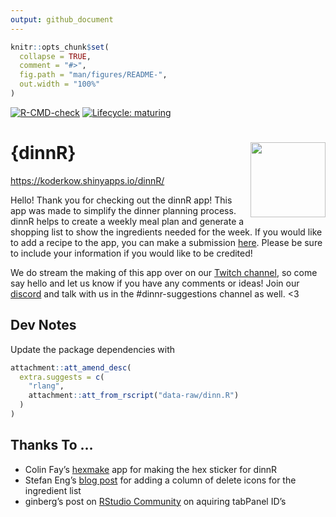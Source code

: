 ```yaml
---
output: github_document
---
```


<!-- README.md is generated from README.Rmd. Please edit that file -->

```r
knitr::opts_chunk$set(
  collapse = TRUE,
  comment = "#>",
  fig.path = "man/figures/README-",
  out.width = "100%"
)
```

<!-- badges: start -->
[![R-CMD-check](https://github.com/KoderKow/dinnR/workflows/R-CMD-check/badge.svg)](https://github.com/KoderKow/dinnR/actions)
[![Lifecycle: maturing](https://img.shields.io/badge/lifecycle-maturing-blue.svg)](https://www.tidyverse.org/lifecycle/#maturing)
<!-- badges: end -->

# {dinnR} <img src="https://raw.githubusercontent.com/koderkow/dinnr/master/inst/other/hex-dinnR.png" align="right" alt="" width="120" />

[https://koderkow.shinyapps.io/dinnR/](https://koderkow.shinyapps.io/dinnR/)

Hello! Thank you for checking out the dinnR app! This app was made to simplify the dinner planning process. dinnR helps to create a weekly meal plan and generate a shopping list to show the ingredients needed for the week. If you would like to add a recipe to the app, you can make a submission [here](https://forms.gle/T5pHyzZrNhzDrEd37). Please be sure to include your information if you would like to be credited!

We do stream the making of this app over on our [Twitch channel](https://twitch.tv/theeatgamelove), so come say hello and let us know if you have any comments or ideas! Join our [discord](https://discord.gg/hrec3NP) and talk with us in the  #dinnr-suggestions channel as well. <3

## Dev Notes

Update the package dependencies with

```r
attachment::att_amend_desc(
  extra.suggests = c(
    "rlang",
    attachment::att_from_rscript("data-raw/dinn.R")
  )
)
```

## Thanks To ...

- Colin Fay's [hexmake](https://connect.thinkr.fr/hexmake/) app for making the hex sticker for dinnR
- Stefan Eng's [blog post](https://stefanengineering.com/2019/07/06/delete-rows-from-shiny-dt-datatable/) for adding a column of delete icons for the ingredient list
- ginberg's post on [RStudio Community](https://community.rstudio.com/t/get-tab-titles-from-all-tabpanels-in-a-tabsetpanel/7958) on aquiring tabPanel ID's
